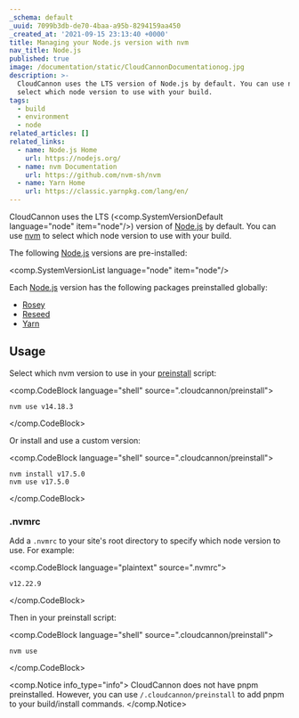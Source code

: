 ```yaml
---
_schema: default
_uuid: 7099b3db-de70-4baa-a95b-8294159aa450
_created_at: '2021-09-15 23:13:40 +0000'
title: Managing your Node.js version with nvm
nav_title: Node.js
published: true
image: /documentation/static/CloudCannonDocumentationog.jpg
description: >-
  CloudCannon uses the LTS version of Node.js by default. You can use nvm to
  select which node version to use with your build.
tags:
  - build
  - environment
  - node
related_articles: []
related_links:
  - name: Node.js Home
    url: https://nodejs.org/
  - name: nvm Documentation
    url: https://github.com/nvm-sh/nvm
  - name: Yarn Home
    url: https://classic.yarnpkg.com/lang/en/
---
```

CloudCannon uses the LTS (<comp.SystemVersionDefault language="node" item="node"/>) version of [Node.js](https://nodejs.org/) by default. You can use [nvm](https://github.com/nvm-sh/nvm/blob/master/README.md) to select which node version to use with your build.

The following [Node.js](https://nodejs.org/) versions are pre-installed:

<comp.SystemVersionList language="node" item="node"/>

Each [Node.js](https://nodejs.org/) version has the following packages preinstalled globally:

* [Rosey](https://www.npmjs.com/package/rosey)
* [Reseed](https://www.npmjs.com/package/reseed)
* [Yarn](https://classic.yarnpkg.com/lang/en/)

## Usage

Select which nvm version to use in your [preinstall](/documentation/articles/extending-your-build-process-with-hooks/) script:

<comp.CodeBlock language="shell" source=".cloudcannon/preinstall">
```
nvm use v14.18.3
```
</comp.CodeBlock>

Or install and use a custom version:

<comp.CodeBlock language="shell" source=".cloudcannon/preinstall">
```
nvm install v17.5.0
nvm use v17.5.0
```
</comp.CodeBlock>

### .nvmrc

Add a `.nvmrc` to your site's root directory to specify which node version to use. For example:

<comp.CodeBlock language="plaintext" source=".nvmrc">
```
v12.22.9
```
</comp.CodeBlock>

Then in your preinstall script:

<comp.CodeBlock language="shell" source=".cloudcannon/preinstall">
```
nvm use
```
</comp.CodeBlock>

<comp.Notice info_type="info">
  CloudCannon does not have pnpm preinstalled. However, you can use `/.cloudcannon/preinstall` to add pnpm to your build/install commands.
</comp.Notice>